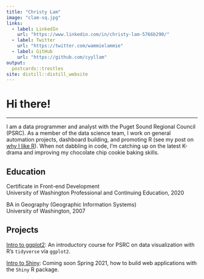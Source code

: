 ```yaml
---
title: "Christy Lam"
image: "clam-sq.jpg"
links:
  - label: LinkedIn
    url: "https://www.linkedin.com/in/christy-lam-5766b290/"
  - label: Twitter
    url: "https://twitter.com/wammielammie"
  - label: GitHub
    url: "https://github.com/cyyllam"
output:
  postcards::trestles
site: distill::distill_website
---
```


# Hi there!

***

I am a data programmer and analyst with the Puget Sound Regional Council (PSRC). As a member of the data science team, I work on general automation projects, dashboard building, and promoting R (see my post on [why I like R](http://psrc.github.io/2020/Why-I-like-R)). When not dabbling in code, I'm catching up on the latest K-drama and improving my chocolate chip cookie baking skills. 

## Education

Certificate in Front-end Development  
University of Washington Professional and Continuing Education, 2020

BA in Geography (Geographic Information Systems)  
University of Washington, 2007

## Projects

[Intro to ggplot2](https://psrc.github.io/intro-ggplot2/): An introductory course for PSRC on data visualization with R's `tidyverse` via `ggplot2`.

[Intro to Shiny](): Coming soon Spring 2021, how to build web applications with the `Shiny` R package.
